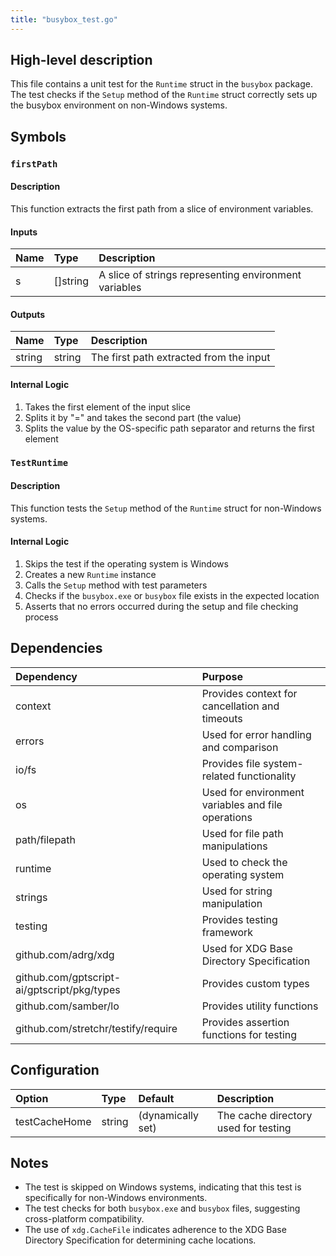 ```yaml
---
title: "busybox_test.go"
---
```


## High-level description
This file contains a unit test for the `Runtime` struct in the `busybox` package. The test checks if the `Setup` method of the `Runtime` struct correctly sets up the busybox environment on non-Windows systems.

## Symbols

### `firstPath`
#### Description
This function extracts the first path from a slice of environment variables.

#### Inputs
| Name | Type | Description |
|:-----|:-----|:------------|
| s | []string | A slice of strings representing environment variables |

#### Outputs
| Name | Type | Description |
|:-----|:-----|:------------|
| string | string | The first path extracted from the input |

#### Internal Logic
1. Takes the first element of the input slice
2. Splits it by "=" and takes the second part (the value)
3. Splits the value by the OS-specific path separator and returns the first element

### `TestRuntime`
#### Description
This function tests the `Setup` method of the `Runtime` struct for non-Windows systems.

#### Internal Logic
1. Skips the test if the operating system is Windows
2. Creates a new `Runtime` instance
3. Calls the `Setup` method with test parameters
4. Checks if the `busybox.exe` or `busybox` file exists in the expected location
5. Asserts that no errors occurred during the setup and file checking process

## Dependencies
| Dependency | Purpose |
|:-----------|:--------|
| context | Provides context for cancellation and timeouts |
| errors | Used for error handling and comparison |
| io/fs | Provides file system-related functionality |
| os | Used for environment variables and file operations |
| path/filepath | Used for file path manipulations |
| runtime | Used to check the operating system |
| strings | Used for string manipulation |
| testing | Provides testing framework |
| github.com/adrg/xdg | Used for XDG Base Directory Specification |
| github.com/gptscript-ai/gptscript/pkg/types | Provides custom types |
| github.com/samber/lo | Provides utility functions |
| github.com/stretchr/testify/require | Provides assertion functions for testing |

## Configuration
| Option | Type | Default | Description |
|:-------|:-----|:--------|:------------|
| testCacheHome | string | (dynamically set) | The cache directory used for testing |

## Notes
- The test is skipped on Windows systems, indicating that this test is specifically for non-Windows environments.
- The test checks for both `busybox.exe` and `busybox` files, suggesting cross-platform compatibility.
- The use of `xdg.CacheFile` indicates adherence to the XDG Base Directory Specification for determining cache locations.